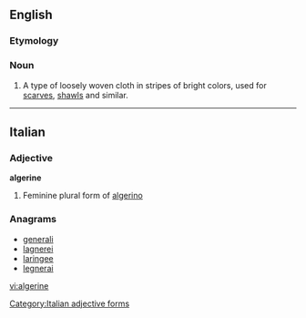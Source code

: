 {{also|Algerine}}
==English==

===Etymology===
{{suffix|Algiers|ine}}

===Noun===
{{en-noun|-|s}}

# A type of loosely woven cloth in stripes of bright colors, used for [[scarf|scarves]], [[shawl]]s and similar.

----

==Italian==

===Adjective===
'''algerine''' {{f}}

# Feminine plural form of [[algerino]]

===Anagrams===
* [[generali#Italian|generali]]
* [[lagnerei#Italian|lagnerei]]
* [[laringee#Italian|laringee]]
* [[legnerai#Italian|legnerai]]

[[Category:Italian adjective forms]]

[[vi:algerine]]